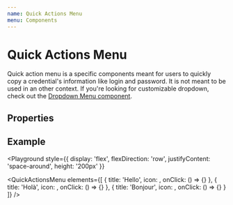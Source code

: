 ```yaml
---
name: Quick Actions Menu
menu: Components
---
```



# Quick Actions Menu

Quick action menu is a specific components meant for users to quickly copy
a credential's information like login and password.
It is not meant to be used in an other context. If you're looking for customizable dropdown,
check out the [Dropdown Menu component](./src-atoms-button-button).

## Properties

<Props of={QuickActionsMenu}/>

## Example
<Playground
  style={{
    display: 'flex',
    flexDirection: 'row',
    justifyContent: 'space-around',
    height: '200px'
  }}
>
  <QuickActionsMenu
    elements={[
      {
        title: 'Hello',
        icon: <PhoneIcon />,
        onClick: () => {}
      },
      {
        title: 'Holà',
        icon: <PhoneIcon />,
        onClick: () => {}
      },
      {
        title: 'Bonjour',
        icon: <PhoneIcon />,
        onClick: () => {}
      }
    ]}
  />
</Playground>
